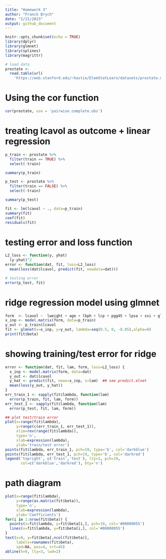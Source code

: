 ```yaml
---
title: "Homework 3"
author: "Franck Brych"
date: "2/21/2023"
output: github_document
---
```


```r
knitr::opts_chunk$set(echo = TRUE)
library(dplyr)
library(glmnet)
library(splines)
library(magrittr)
```

```r
# load data
prostate <- 
  read.table(url(
    'https://web.stanford.edu/~hastie/ElemStatLearn/datasets/prostate.data'))
```

# Using the cor function

```r
cor(prostate, use = 'pairwise.complete.obs')
```

# treating lcavol as outcome + linear regression

```r
p_train <- prostate %>%
  filter(train == TRUE) %>% 
  select(-train)

summary(p_train)

p_test <- prostate %>%
  filter(train == FALSE) %>% 
  select(-train)

summary(p_test)

fit <- lm(lcavol ~ ., data=p_train)
summary(fit)
coef(fit)
residuals(fit)
```

# testing error and loss function

```r
L2_loss <- function(y, yhat)
  (y-yhat)^2
error <- function(dat, fit, loss=L2_loss)
  mean(loss(dat$lcavol, predict(fit, newdata=dat)))

# testing error
error(p_test, fit)
```

# ridge regression model using glmnet

```r
form  <- lcavol ~  lweight + age + lbph + lcp + pgg45 + lpsa + svi + gleason
x_inp <- model.matrix(form, data=p_train)
y_out <- p_train$lcavol
fit <- glmnet(x=x_inp, y=y_out, lambda=seq(0.5, 0, -0.05),alpha=0)
print(fit$beta)
```

# showing training/test error for ridge

```r
error <- function(dat, fit, lam, form, loss=L2_loss) {
  x_inp <- model.matrix(form, data=dat)
  y_out <- dat$lcavol
  y_hat <- predict(fit, newx=x_inp, s=lam)  ## see predict.elnet
  mean(loss(y_out, y_hat))
}
err_train_1 <- sapply(fit$lambda, function(lam) 
  error(p_train, fit, lam, form))
err_test_1 <- sapply(fit$lambda, function(lam) 
  error(p_test, fit, lam, form))

## plot test/train error
plot(x=range(fit$lambda),
     y=range(c(err_train_1, err_test_1)),
     xlim=rev(range(fit$lambda)),
     type='n',
     xlab=expression(lambda),
     ylab='train/test error')
points(fit$lambda, err_train_1, pch=19, type='b', col='darkblue')
points(fit$lambda, err_test_1, pch=19, type='b', col='darkred')
legend('topright', c('train','test'), lty=1, pch=19,
       col=c('darkblue','darkred'), bty='n')


```

# path diagram

```r
plot(x=range(fit$lambda),
     y=range(as.matrix(fit$beta)),
     type='n',
     xlab=expression(lambda),
     ylab='Coefficients')
for(i in 1:nrow(fit$beta)) {
  points(x=fit$lambda, y=fit$beta[i,], pch=19, col='#00000055')
  lines(x=fit$lambda, y=fit$beta[i,], col='#00000055')
}
text(x=0, y=fit$beta[,ncol(fit$beta)], 
     labels=rownames(fit$beta),
     xpd=NA, pos=4, srt=45)
abline(h=0, lty=3, lwd=2)
```

